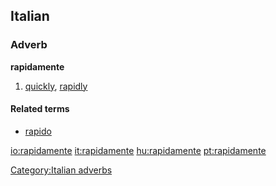 {{see|rápidamente}}
==Italian==
===Adverb===
'''rapidamente'''
# [[quickly]], [[rapidly]]

====Related terms====
*[[rapido]]

[[Category:Italian adverbs]]

[[io:rapidamente]]
[[it:rapidamente]]
[[hu:rapidamente]]
[[pt:rapidamente]]